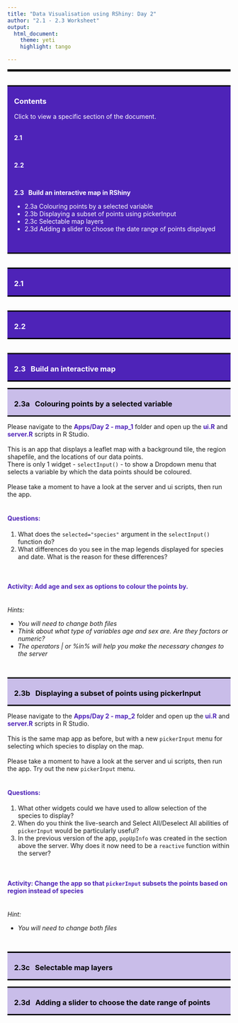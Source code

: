 ```yaml
---
title: "Data Visualisation using RShiny: Day 2"
author: "2.1 - 2.3 Worksheet"
output: 
  html_document:
    theme: yeti
    highlight: tango

---
```

---

<style>
h1, h2, h3, h4 {font-weight: bold;}
.blue {color: #4E23B8;}
hr {border: 2px solid black;}
a.title:link {color: white; text-decoration: none;}
a.title:visited {color: white; text-decoration: none;}
a.title:hover {color: #c9bde9; text-decoration: none;}
a.title:active {color: white; text-decoration: none;}
a.main:link {color: #4E23B8; text-decoration: none;}
a.main:visited {color: #4E23B8; text-decoration: none;}
a.main:hover {color: #4E23B8; font-weight: bold; text-decoration: none;}
a.main:active {color: #4E23B8; text-decoration: none;}
.panel-aims {color: white; background-color: #4E23B8; border-top: 3px solid black; border-bottom: 3px solid black; padding-left: 15px; padding-right: 15px; } 
.panel-section {color: black; background-color: #c9bde9; border-top: 3px solid black; border-bottom: 3px solid black; padding-left: 15px; padding-right: 15px; } 
</style>

<!--- ---------------------------------------------------------------------- -->
<!--- Aims section -->

<br>
<div class="row"> <!--- Setup grid for layout -->
<div class="col-md-12"> <!--- Begin column set -->
<div class="panel panel-aims"> <!--- Begin panel -->
<h3>Contents</h3>
Click to view a specific section of the document.  
<br>

<b>2.1 &nbsp; </b>
<ul>
</ul>
<br>

<b>2.2 &nbsp; </b>
<ul>
</ul>
<br>

<b>2.3 &nbsp; Build an interactive map in RShiny</b>
<ul>
<li><a class="title" href="#2.3a">2.3a Colouring points by a selected variable</a></li>
<li><a class="title" href="#2.3b">2.3b Displaying a subset of points using pickerInput</a></li>
<li><a class="title" href="#2.3c">2.3c Selectable map layers</a></li>
<li><a class="title" href="#2.3d">2.3d Adding a slider to choose the date range of points displayed</a></li>
</ul>
<br>

</div> <!--- End panel -->
</div> <!--- End column set -->
</div> <!--- End grid -->


<!--- ---------------------------------------------------------------------- -->
<!--- 2.1 -->

<br>
<div class="row"> <!--- Setup grid for layout -->
<div class="col-md-12"> <!--- Begin column set -->
<div class="panel panel-aims"> <!--- Begin panel -->
<h3>2.1 &nbsp; </h3>
</div> <!--- End panel -->
</div> <!--- End column set -->
</div> <!--- End grid -->


<!--- ---------------------------------------------------------------------- -->
<!--- 2.2 -->

<br>
<div class="row"> <!--- Setup grid for layout -->
<div class="col-md-12"> <!--- Begin column set -->
<div class="panel panel-aims"> <!--- Begin panel -->
<h3>2.2 &nbsp; </h3>
</div> <!--- End panel -->
</div> <!--- End column set -->
</div> <!--- End grid -->


<!--- ---------------------------------------------------------------------- -->
<!--- 2.3 Build an interactive map -->

<br>
<div class="row"> <!--- Setup grid for layout -->
<div class="col-md-12"> <!--- Begin column set -->
<div class="panel panel-aims"> <!--- Begin panel -->
<h3>2.3 &nbsp; Build an interactive map</h3>
</div> <!--- End panel -->
</div> <!--- End column set -->
</div> <!--- End grid -->


<!--- ---------------------------------------------------------------------- -->
<!--- 2.3a. Colouring points by a selected variable -->

<div class="row"> <!--- Setup grid for layout -->
<div class="col-md-12"> <!--- Begin column set -->
<div class="panel panel-section"> <!--- Begin panel -->
<h3 id="2.3a">2.3a &nbsp; Colouring points by a selected variable</h3>
</div> <!--- End panel -->
</div> <!--- End column set -->
</div> <!--- End grid -->

Please navigate to the <b class="blue">Apps/Day 2 - map_1</b> folder and open up the <b class="blue">ui.R</b> and <b class="blue">server.R</b> scripts in R Studio.
<br><br>
This is an app that displays a leaflet map with a background tile, the region shapefile, and the locations of our data points.
<br>
There is only 1 widget - ``selectInput()`` - to show a Dropdown menu that selects a variable by which the data points should be coloured.
<br><br>
Please take a moment to have a look at the server and ui scripts, then run the app.
<br><br>
<h4 class="blue">Questions: </h4>
<ol>
<li>What does the ``selected="species"`` argument in the ``selectInput()`` function do?</li>
<li>What differences do you see in the map legends displayed for species and date.  What is the reason for these differences?</li>
</ol>
<br>
<h4 class="blue">Activity: Add age and sex as options to colour the points by.</h4>
<br>
<em>
Hints:
<ul>
<li>You will need to change both files</li>
<li>Think about what type of variables age and sex are.  Are they factors or numeric?</li>
<li>The operators | or %in% will help you make the necessary changes to the server</li>
</ul>
</em>
<br>


<!--- ---------------------------------------------------------------------- -->
<!--- 2.3b. Displaying a subset of points using pickerInput -->

<div class="row"> <!--- Setup grid for layout -->
<div class="col-md-12"> <!--- Begin column set -->
<div class="panel panel-section"> <!--- Begin panel -->
<h3 id="2.3b">2.3b &nbsp; Displaying a subset of points using pickerInput</h3>
</div> <!--- End panel -->
</div> <!--- End column set -->
</div> <!--- End grid -->

Please navigate to the <b class="blue">Apps/Day 2 - map_2</b> folder and open up the <b class="blue">ui.R</b> and <b class="blue">server.R</b> scripts in R Studio.
<br><br>
This is the same map app as before, but with a new ``pickerInput`` menu for selecting which species to display on the map.
<br><br>
Please take a moment to have a look at the server and ui scripts, then run the app.  Try out the new ``pickerInput`` menu.
<br><br>
<h4 class="blue">Questions: </h4>
<ol>
<li>What other widgets could we have used to allow selection of the species to display?</li>
<li>When do you think the live-search and Select All/Deselect All abilities of ``pickerInput`` would be particularly useful?</li>
<li>In the previous version of the app, ``popUpInfo`` was created in the section above the server.  Why does it now need to be a ``reactive`` function within the server?</li>
</ol>
<br>
<h4 class="blue">Activity: Change the app so that ``pickerInput`` subsets the points based on region instead of species</h4>
<br>
<em>
Hint:
<ul>
<li>You will need to change both files</li>
</ul>
</em>
<br>

<!--- ---------------------------------------------------------------------- -->
<!--- 2.3c. Selectable map layers -->

<div class="row"> <!--- Setup grid for layout -->
<div class="col-md-12"> <!--- Begin column set -->
<div class="panel panel-section"> <!--- Begin panel -->
<h3 id="2.3c">2.3c &nbsp; Selectable map layers</h3>
</div> <!--- End panel -->
</div> <!--- End column set -->
</div> <!--- End grid -->


<!--- ---------------------------------------------------------------------- -->
<!--- 2.3d. Adding a slider to choose the date range of points -->

<div class="row"> <!--- Setup grid for layout -->
<div class="col-md-12"> <!--- Begin column set -->
<div class="panel panel-section"> <!--- Begin panel -->
<h3 id="2.3d">2.3d &nbsp; Adding a slider to choose the date range of points</h3>
</div> <!--- End panel -->
</div> <!--- End column set -->
</div> <!--- End grid -->
